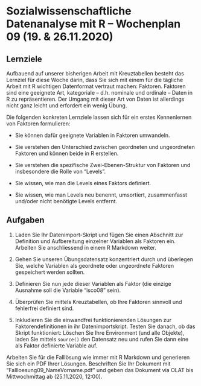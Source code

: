 # Sozialwissenschaftliche Datenanalyse mit R – Wochenplan 09 (19. & 26.11.2020)

## Lernziele

Aufbauend auf unserer bisherigen Arbeit mit Kreuztabellen besteht das Lernziel für diese Woche darin, dass Sie sich mit einem für die tägliche Arbeit mit R wichtigen Datenformat vertraut machen: Faktoren. Faktoren sind eine geeignete Art, kategoriale -- d.h. nominale und ordinale -- Daten in R zu repräsentieren. Der Umgang mit dieser Art von Daten ist allerdings nicht ganz leicht und erfordert ein wenig Übung. 

Die folgenden konkreten Lernziele lassen sich für ein erstes Kennenlernen von Faktoren formulieren:

- Sie können dafür geeignete Variablen in Faktoren umwandeln.

- Sie verstehen den Unterschied zwischen geordneten und ungeordneten Faktoren und können beide in R erstellen. 

- Sie verstehen die spezifische Zwei-Ebenen-Struktur von Faktoren und insbesondere die Rolle von "Levels".

- Sie wissen, wie man die Levels eines Faktors definiert.

- Sie wissen, wie man Levels neu benennt, umsortiert, zusammenfasst und/oder nicht benötigte Levels entfernt. 


## Aufgaben

1. Laden Sie Ihr Datenimport-Skript und fügen Sie einen Abschnitt zur Definition und Aufbereitung einzelner Variablen als Faktoren ein. Arbeiten Sie anschliessend in einem R Markdown weiter.

2. Gehen Sie unseren Übungsdatensatz konzentriert durch und überlegen Sie, welche Variablen als geordnete oder ungeordnete Faktoren gespeichert werden sollten. 

3. Definieren Sie nun jede dieser Variablen als Faktor (die einzige Ausnahme soll die Variable "isco08" sein).

4. Überprüfen Sie mittels Kreuztabellen, ob Ihre Faktoren sinnvoll und fehlerfrei definiert sind. 

5. Inkludieren Sie die einwandfrei funktionierenden Lösungen zur Faktorendefinitionen in ihr Datenimportskript. Testen Sie danach, ob das Skript funktioniert: Löschen Sie Ihre Environment (und alle Objekte), laden Sie mittels `source()` den Datensatz neu und rufen Sie dann eine als Faktor definierte Variable auf.

Arbeiten Sie für die Falllösung wie immer mit R Markdown und generieren Sie sich ein PDF Ihrer Lösungen. Beschriften Sie Ihr Dokument mit "Fallloesung09_NameVorname.pdf" und geben das Dokument via OLAT bis Mittwochmittag ab (25.11.2020, 12:00).
